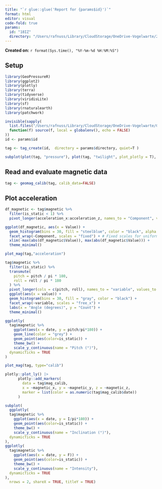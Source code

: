 ```yaml
---
title: "`r glue::glue('Report for {params$id}')`"
format: html
editor: visual 
code-fold: true
params:
  id: "18IZ"
  directory: "/Users/rafnuss/Library/CloudStorage/OneDrive-Vogelwarte/2-geolocator_data/UNIT_Vogelzug/10 Raw data//ApuApuIL17/18IZ_20180619"
---
```


**Created on:** `r format(Sys.time(), "%Y-%m-%d %H:%M:%S")`

## Setup

```r
library(GeoPressureR)
library(ggplot2)
library(plotly)
library(terra)
library(tidyverse)
library(viridisLite)
library(sf)
library(rnaturalearth)
library(patchwork)

invisible(sapply(
  list.files("/Users/rafnuss/Library/CloudStorage/OneDrive-Vogelwarte/GeoMag/R", pattern = "\\.R$", full.names = TRUE),
  function(f) source(f, local = globalenv(), echo = FALSE)
))
id <- params$id
```

```r
tag <- tag_create(id,  directory = params$directory, quiet=T )
```

```r
subplot(plot(tag, "pressure"), plot(tag, "twilight", plot_plotly = T), plot(tag, "actogram", plot_plotly = T), nrows = 3, shareX = TRUE, titleY = TRUE)
```

## Read and evaluate magnetic data

```r
tag <- geomag_calib(tag, calib_data=FALSE)
```

## Plot acceleration

```r
df_magnetic <- tag$magnetic %>%
  filter(is_static < 1) %>%
  pivot_longer(acceleration_x:acceleration_z, names_to = "Component", values_to = "Value")

ggplot(df_magnetic, aes(x = Value)) +
  geom_histogram(bins = 30, fill = "steelblue", color = "black", alpha = 0.7) +
  facet_wrap(~Component, scales = "fixed") + # Fixed scales for uniform axes
  xlim(-max(abs(df_magnetic$Value)), max(abs(df_magnetic$Value))) +
  theme_minimal()
```

```r
plot_mag(tag,"acceleration")
```

```r
tag$magnetic %>%
  filter(is_static) %>%
  transmute(
    pitch = pitch / pi * 180,
    roll = roll / pi * 180
  ) %>%
  pivot_longer(cols = c(pitch, roll), names_to = "variable", values_to = "value") %>%
  ggplot(aes(x = value)) +
  geom_histogram(bins = 30, fill = "gray", color = "black") +
  facet_wrap(~variable, scales = "free_x") +
  labs(x = "Angle (degrees)", y = "Count") +
  theme_minimal()
```

```r
ggplotly(
  tag$magnetic %>%
    ggplot(aes(x = date, y = pitch/pi*180)) +
    geom_line(color = "grey") +
    geom_point(aes(color=is_static)) +
    theme_bw() +
    scale_y_continuous(name = "Pitch (°)"),
  dynamicTicks = TRUE
)
```

```r
plot_mag(tag, type="calib")

plotly::plot_ly() |>
      plotly::add_markers(
        data = tag$mag_calib,
        x = ~magnetic_x, y = ~magnetic_y, z = ~magnetic_z,
        marker = list(color = as.numeric(tag$mag_calib$date))
      )

```

```r

subplot(
  ggplotly(
  tag$magnetic %>%
    ggplot(aes(x = date, y = I/pi*180)) +
    geom_point(aes(color=is_static)) +
    theme_bw() +
    scale_y_continuous(name = "Inclination (°)"),
  dynamicTicks = TRUE
),
ggplotly(
  tag$magnetic %>%
    ggplot(aes(x = date, y = F)) +
    geom_point(aes(color=is_static)) +
    theme_bw() +
    scale_y_continuous(name = "Intensity"),
  dynamicTicks = TRUE
),
  nrows = 2, shareX = TRUE, titleY = TRUE)
```
